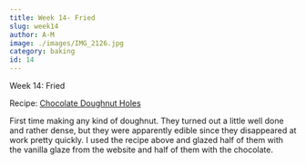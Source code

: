 ```yaml
---
title: Week 14- Fried
slug: week14
author: A-M
image: ./images/IMG_2126.jpg
category: baking
id: 14
---
```


<div className="main-page-container">
  <p className="main-page-header">Week 14: Fried</p>
  <p className="sub-header-cream">Recipe:  <a
    className="category-link baking" href="https://www.justataste.com/homemade-glazed-chocolate-doughnut-holes-recipe/"
  >
  Chocolate Doughnut Holes
  </a>  </p>

  <p className="post-text">
 First time making any kind of doughnut. They turned out a little well done and rather dense, but they were apparently edible since they disappeared at work pretty quickly. I used the recipe above and glazed half of them with the vanilla glaze from the website and half of them with the chocolate.
  </p>

</div>


